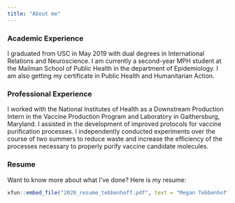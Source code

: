 ```yaml
---
title: "About me"
---
```

### Academic Experience

I graduated from USC in May 2019 with dual degrees in International Relations and Neuroscience. I am currently a second-year MPH student at the Mailman School of Public Health in the department of Epidemiology. I am also getting my certificate in Public Health and Humanitarian Action.


### Professional Experience

I worked with the National Institutes of Health as a Downstream Production Intern in the Vaccine Production Program and Laboratory in Gaithersburg, Maryland. I assisted in the development of improved protocols for vaccine purification processes. I independently conducted experiments over the course of two summers to reduce waste and increase the efficiency of the processes necessary to properly purify vaccine candidate molecules.


### Resume

Want to know more about what I've done? Here is my resume:

```r
xfun::embed_file("2020_resume_tebbenhoff.pdf", text = "Megan Tebbenhoff Resume")
```